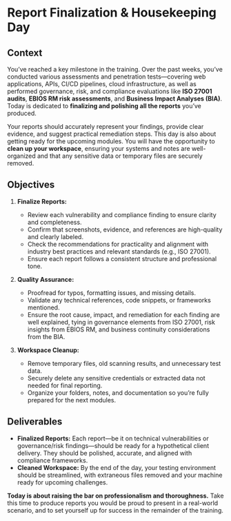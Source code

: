 # Report Finalization & Housekeeping Day

## Context

You’ve reached a key milestone in the training. Over the past weeks, you’ve conducted various assessments and penetration tests—covering web applications, APIs, CI/CD pipelines, cloud infrastructure, as well as performed governance, risk, and compliance evaluations like **ISO 27001 audits**, **EBIOS RM risk assessments**, and **Business Impact Analyses (BIA)**. Today is dedicated to **finalizing and polishing all the reports** you’ve produced.

Your reports should accurately represent your findings, provide clear evidence, and suggest practical remediation steps. This day is also about getting ready for the upcoming modules. You will have the opportunity to **clean up your workspace**, ensuring your systems and notes are well-organized and that any sensitive data or temporary files are securely removed.

## Objectives

1. **Finalize Reports:**
    - Review each vulnerability and compliance finding to ensure clarity and completeness.
    - Confirm that screenshots, evidence, and references are high-quality and clearly labeled.
    - Check the recommendations for practicality and alignment with industry best practices and relevant standards (e.g., ISO 27001).
    - Ensure each report follows a consistent structure and professional tone.

2. **Quality Assurance:**
    - Proofread for typos, formatting issues, and missing details.
    - Validate any technical references, code snippets, or frameworks mentioned.
    - Ensure the root cause, impact, and remediation for each finding are well explained, tying in governance elements from ISO 27001, risk insights from EBIOS RM, and business continuity considerations from the BIA.

3. **Workspace Cleanup:**
    - Remove temporary files, old scanning results, and unnecessary test data.
    - Securely delete any sensitive credentials or extracted data not needed for final reporting.
    - Organize your folders, notes, and documentation so you’re fully prepared for the next modules.

## Deliverables

- **Finalized Reports:** Each report—be it on technical vulnerabilities or governance/risk findings—should be ready for a hypothetical client delivery. They should be polished, accurate, and aligned with compliance frameworks.
- **Cleaned Workspace:** By the end of the day, your testing environment should be streamlined, with extraneous files removed and your machine ready for upcoming challenges.

**Today is about raising the bar on professionalism and thoroughness.** Take this time to produce reports you would be proud to present in a real-world scenario, and to set yourself up for success in the remainder of the training.
